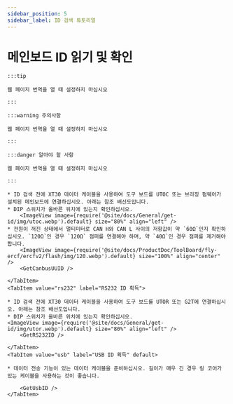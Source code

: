 ```yaml
---
sidebar_position: 5
sidebar_label: ID 검색 튜토리얼
---
```










# 메인보드 ID 읽기 및 확인

    :::tip

    웹 페이지 번역을 열 때 설정하지 마십시오

    :::

    :::warning 주의사항

    웹 페이지 번역을 열 때 설정하지 마십시오

    :::

    :::danger 알아야 할 사항

    웹 페이지 번역을 열 때 설정하지 마십시오

    :::

<Tabs>
    <TabItem value="can" label="CANBus UUID 획득">

    * ID 검색 전에 XT30 데이터 케이블을 사용하여 도구 보드를 UTOC 또는 브리징 펌웨어가 설치된 메인보드에 연결하십시오. 아래는 참조 배선도입니다.
    * DIP 스위치가 올바른 위치에 있는지 확인하십시오.
        <ImageView image={require('@site/docs/General/get-id/img/utoc.webp').default} size="80%" align="left" />
    * 전원이 꺼진 상태에서 멀티미터로 CAN H와 CAN L 사이의 저항값이 약 `60Ω`인지 확인하십시오. `120Ω`인 경우 `120Ω` 점퍼를 연결해야 하며, 약 `40Ω`인 경우 점퍼를 제거해야 합니다.
        <ImageView image={require('@site/docs/ProductDoc/ToolBoard/fly-ercf/ercfv2/flash/img/120.webp').default} size="100%" align="center" />
        <GetCanbusUUID />

    </TabItem>
    <TabItem value="rs232" label="RS232 ID 획득">

    * ID 검색 전에 XT30 데이터 케이블을 사용하여 도구 보드를 UTOR 또는 G2T에 연결하십시오. 아래는 참조 배선도입니다.
    * DIP 스위치가 올바른 위치에 있는지 확인하십시오.
    <ImageView image={require('@site/docs/General/get-id/img/utor.webp').default} size="80%" align="left" />              
        <GetRS232ID />

    </TabItem>
    <TabItem value="usb" label="USB ID 획득" default>
        
    * 데이터 전송 기능이 있는 데이터 케이블을 준비하십시오. 길이가 매우 긴 경우 링 코어가 있는 케이블을 사용하는 것이 좋습니다.
    
        <GetUsbID />
    </TabItem>
</Tabs>
